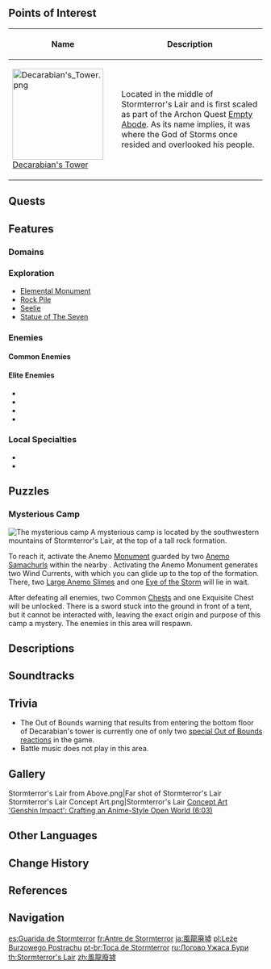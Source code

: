 {{about|the subarea in Mondstadt|the trounce domain|Confront Stormterror}}
{{Location Infobox
|image        = Stormterror's Lair.png
|type         = Subarea
|region       = Mondstadt
|area         = Brightcrown Mountains
}}
{{Location Intro|description=<p>{{If Self|Stormterror's Lair|It|Stormterror's Lair}} was once the capital of [[Decarabian's Mondstadt|Old Mondstadt]], ruled by the God of Storms, [[Decarabian]]. After he was slain in an uprising, [[Barbatos]] took his place and reshaped the land. The people then moved the capital to an island in the middle of [[Cider Lake]], where the [[City of Mondstadt]] remains to this day.</p><p>Five hundred years ago, victorious but grievously injured by the corrupted dragon [[Durin]], the Dragon of the East [[Dvalin]] fell into a deep slumber in the ruins of the former capital. However, the people of Mondstadt forgot about him and when he reawakened; they feared him and called him "Stormterror" &mdash; giving the region its current name. This, along with the pain from the poisonous blood clots inflicted by Durin, allowed him to be manipulated by the [[Abyss Order]].</p><p>The area is protected by a storm barrier, preventing players from entering until the {{Quest|Hurdle}} is completed.</p>}}

==Points of Interest==
{| class="article-table alternating-colors-table tdc1" style="width: 100%;"
! style="width: 200px;" | Name
! Description
|- id="Decarabian's Tower"
| [[File:Decarabian's Tower.png|180px]]<br>[[Decarabian's Tower]]
| Located in the middle of Stormterror's Lair and is first scaled as part of the Archon Quest [[Empty Abode]]. As its name implies, it was where the God of Storms once resided and overlooked his people.
|}

==Quests==
{{Quests by Category List|heo=1}}

==Features==
===Domains===
{{Domains by Category Gallery}}

===Exploration===
* [[Elemental Monument]]
* [[Rock Pile]]
* [[Seelie]]
* [[Statue of The Seven]]

===Enemies===
====Common Enemies====
{{Column|2|
*{{Enemy|Hilichurl}}
*{{Enemy|Hilichurl Berserker}}
*{{Enemy|Hilichurl Shooter}}
*{{Enemy|Pyro Hilichurl Shooter}}
*{{Enemy|Hilichurl Grenadier}}
*{{Enemy|Anemo Slime}}
*{{Enemy|Cryo Slime}}
*{{Enemy|Geo Slime}}
*{{Enemy|Hydro Slime}}
*{{Enemy|Large Hydro Slime}}
*{{Enemy|Cryo Whopperflower}}
*{{Enemy|Anemo Samachurl}}
*{{Enemy|Fatui Geochanter Bracer}}
*{{Enemy|Fatui Pyroslinger Bracer}}
*{{Enemy|Fatui Electrohammer Vanguard}}
}}

====Elite Enemies====
*{{Enemy|Eye of the Storm}}
*{{Enemy|Wooden Shieldwall Mitachurl}}
*{{Enemy|Blazing Axe Mitachurl}}
*{{Enemy|Ruin Guard}}

===Local Specialties===
*{{Item|Calla Lily}}
*{{Item|Windwheel Aster}}

==Puzzles==
===Mysterious Camp===
[[File:Stormterror's Lair Mysterious Camp.png|thumb|The mysterious camp]]
A mysterious camp is located by the southwestern mountains of Stormterror's Lair, at the top of a tall rock formation.

To reach it, activate the Anemo [[Monument]] guarded by two [[Anemo Samachurl]]s within the nearby {{w|peristyle}}. Activating the Anemo Monument generates two Wind Currents, with which you can glide up to the top of the formation. There, two [[Large Anemo Slime]]s and one [[Eye of the Storm]] will lie in wait.

After defeating all enemies, two Common [[Chest]]s and one Exquisite Chest will be unlocked. There is a sword stuck into the ground in front of a tent, but it cannot be interacted with, leaving the exact origin and purpose of this camp a mystery. The enemies in this area will respawn.

==Descriptions==
{{Description|The one who once dwelt in that lonely tower is no more. The murmuring winds that shroud the desolate city tell of that most ancient of stories, which no mortal now remembers: they tell of their erstwhile master, the nameless wind sprite, and the chorus that caused the tower to quail...|Viewpoint, [[Abandoned Capital of Howling Winds]]}}
{{Description|Ruins of an ancient city filled with magical mechanisms and painful memories.<br>It was once used as a lair by the dangerous dragon, Stormterror.<br>Despite the danger, many audacious adventurers seek the treasures hidden in this place.|[[Expedition]] description}}

==Soundtracks==
{{Soundtracks by Category Table|type=location}}

==Trivia==
* The Out of Bounds warning that results from entering the bottom floor of Decarabian's tower is currently one of only two [[Out of Bounds#Special Out of Bounds reactions|special Out of Bounds reactions]] in the game.
* Battle music does not play in this area.

==Gallery==
<gallery>
Stormterror's Lair from Above.png|Far shot of Stormterror's Lair
Stormterror's Lair Concept Art.png|Stormterror's Lair [[Concept Art]]<br>[https://youtu.be/-JFyAdI_rO8?t=363 'Genshin Impact': Crafting an Anime-Style Open World (6:03)]
</gallery>

==Other Languages==
{{Other Languages
|en      = Stormterror's Lair
|zhs     = 风龙废墟
|zhs_rm  = Fēnglóng Fèixū
|zht     = 風龍廢墟
|zht_rm  = Fēnglóng Fèixū
|zh_tl   = Wind Dragon Abandoned Ruins
|ja      = {{Rubi|風|ふう|龍|りゅう|廃|はい|墟|きょ}}
|ja_rm   = Fuuryuu Haikyo<ref>[[Map]], Label: Stormterror's Lair (Japanese)</ref>
|ja_tl   = Wind Dragon Abandoned Ruins
|ko      = 바람 드래곤<->의 {{tt|폐허|廢墟}}
|ko_tl   = Wind Dragon's Ruins
|es      = Guarida de Stormterror
|es_tl   = Stormterror's Lair
|fr      = Antre de Stormterror
|fr_tl   = Stormterror's Lair
|ru      = Логово Ужаса Бури
|ru_tl   = Stormterror's Lair
|th      = Stormterror's Lair
|vi      = {{tt|Phế Tích|廢跡}} {{tt|Phong Long|風龍}}
|vi_tl   = Wind Dragon Ruins
|de      = Dvalins Ruinen
|de_tl   = Dvalin's Ruins
|id      = Stormterror's Lair
|pt      = Toca de Stormterror
|pt_tl   = Stormterror's Lair
|tr      = Fırtına Dehşeti'nin İni
|tr_tl   = Storm Terror's Lair
|it      = Covo di Terrore Alato
|it_tl   = Lair of Winged Terror
}}

==Change History==
{{Change History|1.0}}

==References==
{{Reflist}}

==Navigation==
{{Area Navbox|Mondstadt}}

[[es:Guarida de Stormterror]]
[[fr:Antre de Stormterror]]
[[ja:風龍廃墟]]
[[pl:Leże Burzowego Postrachu]]
[[pt-br:Toca de Stormterror]]
[[ru:Логово Ужаса Бури]]
[[th:Stormterror's Lair]]
[[zh:風龍廢墟]]